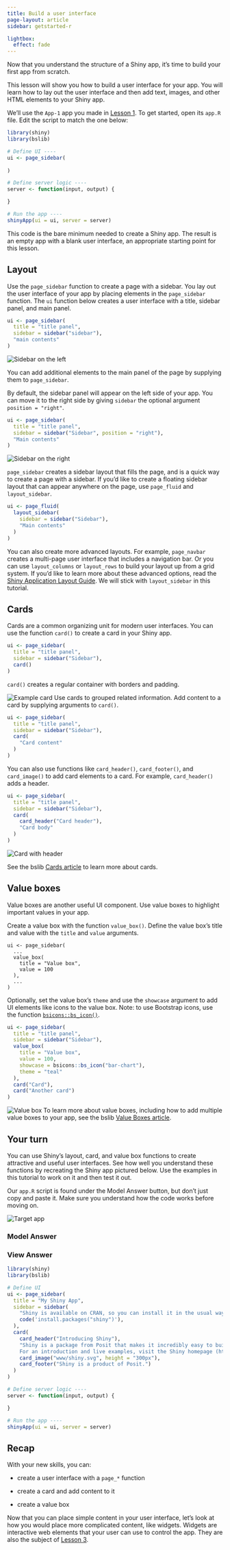 ```yaml
---
title: Build a user interface
page-layout: article
sidebar: getstarted-r

lightbox:
  effect: fade
---
```


Now that you understand the structure of a Shiny app, it's time to build your first app from scratch.

This lesson will show you how to build a user interface for your app. You will learn how to lay out the user interface and then add text, images, and other HTML elements to your Shiny app.

We'll use the `App-1` app you made in [Lesson 1](../lesson1/). To get started, open its `app.R` file. Edit the script to match the one below:

```r
library(shiny)
library(bslib)

# Define UI ----
ui <- page_sidebar(
 
)

# Define server logic ----
server <- function(input, output) {

}

# Run the app ----
shinyApp(ui = ui, server = server)
```

This code is the bare minimum needed to create a Shiny app. The result is an empty app with a blank user interface, an appropriate starting point for this lesson.


## Layout

Use the `page_sidebar` function to create a page with a sidebar. You lay out the user interface of your app by placing elements in the `page_sidebar` function. The `ui` function below creates a user interface with a title, sidebar panel, and main panel.

```r
ui <- page_sidebar(
  title = "title panel",
  sidebar = sidebar("sidebar"),
  "main contents"
)
```

:::{.border .my-5}
![](images/sidebar-layout1.png){title="Sidebar on the left" fig-alt="Sidebar on the left of the Shiny app" .lightbox }
:::

You can add additional elements to the main panel of the page by supplying them to `page_sidebar`.

By default, the sidebar panel will appear on the left side of your app. You can move it to the right side by giving `sidebar` the optional argument `position = "right"`.

```r
ui <- page_sidebar(
  title = "title panel",
  sidebar = sidebar("Sidebar", position = "right"),
  "Main contents"
)
```

:::{.border .my-5}
![](images/sidebar-layout2.png){title="Sidebar on the right" fig-alt="Sidebar on the right of the Shiny app" .lightbox }
:::

`page_sidebar` creates a sidebar layout that fills the page, and is a quick way to create a page with a sidebar. If you'd like to create a floating sidebar layout that can appear anywhere on the page, use `page_fluid` and `layout_sidebar`. 

```r
ui <- page_fluid(
  layout_sidebar(
    sidebar = sidebar("Sidebar"),
    "Main contents"
  )   
)
```


You can also create more advanced layouts. For example, `page_navbar` creates a multi-page user interface that includes a navigation bar. Or you can use `layout_columns` or `layout_rows` to build your layout up from a grid system. If you'd like to learn more about these advanced options, read the [Shiny Application Layout Guide](/articles/layout-guide.html). We will stick with `layout_sidebar` in this tutorial.

## Cards

Cards are a common organizing unit for modern user interfaces. You can use the function `card()` to create a card in your Shiny app. 

```r
ui <- page_sidebar(
  title = "title panel",
  sidebar = sidebar("Sidebar"),
  card()
)
```

`card()` creates a regular container with borders and padding.

![](images/card.png){title="Example card" fig-alt="Example card" .lightbox .border .my-5}
Use cards to grouped related information. Add content to a card by supplying arguments to `card()`.

```r
ui <- page_sidebar(
  title = "title panel",
  sidebar = sidebar("Sidebar"),
  card(
    "Card content"
  )
)
```

You can also use functions like `card_header()`, `card_footer()`, and `card_image()` to add card elements to a card. For example, `card_header()` adds a header.

```r
ui <- page_sidebar(
  title = "title panel",
  sidebar = sidebar("Sidebar"),
  card(
    card_header("Card header"),
    "Card body"
  )
)
```

![](images/card-header.png){title="Card with header" fig-alt="Shiny app with a card that includes a card header." .lightbox .border .my-5}

See the bslib [Cards article](https://rstudio.github.io/bslib/articles/cards/) to learn more about cards.

## Value boxes

Value boxes are another useful UI component. Use value boxes to highlight important values in your app.

Create a value box with the function `value_box()`. Define the value box's title and value with the `title` and `value` arguments. 

```
ui <- page_sidebar(
  ...
  value_box(
    title = "Value box",
    value = 100
  ),
  ...
)
```

Optionally, set the value box's `theme` and use the `showcase` argument to add UI elements like icons to the value box. Note: to use Bootstrap icons, use the function [`bsicons::bs_icon()`](https://rstudio.github.io/bsicons/reference/bs_icon.html).

```r
ui <- page_sidebar(
  title = "title panel",
  sidebar = sidebar("Sidebar"),
  value_box(
    title = "Value box",
    value = 100,
    showcase = bsicons::bs_icon("bar-chart"),
    theme = "teal"
  ),
  card("Card"),
  card("Another card")
)
```

![](images/value-box.png){title="Value box" fig-alt="Shiny app with a value box and two cards." .lightbox .border .my-5}
To learn more about value boxes, including how to add multiple value boxes to your app, see the bslib [Value Boxes article](https://rstudio.github.io/bslib/articles/value-boxes/index.html). 

## Your turn

You can use Shiny's layout, card, and value box functions to create attractive and useful user interfaces. See how well you understand these functions by recreating the Shiny app pictured below. Use the examples in this tutorial to work on it and then test it out.

Our `app.R` script is found under the Model Answer button, but don't just copy and paste it. Make sure you understand how the code works before moving on.

![](images/my-shiny-app.png){title="Target app" fig-alt="Example Shiny app" .lightbox .border .my-5}

### Model Answer

::: {.callout-note collapse="true"}
### View Answer

```r
library(shiny)
library(bslib)

# Define UI
ui <- page_sidebar(
  title = "My Shiny App",
  sidebar = sidebar(
    "Shiny is available on CRAN, so you can install it in the usual way from your R console:",
    code('install.packages("shiny")'),
  ),
  card(
    card_header("Introducing Shiny"),
    "Shiny is a package from Posit that makes it incredibly easy to build interactive web applications with R.
    For an introduction and live examples, visit the Shiny homepage (https://shiny.posit.co).",
    card_image("www/shiny.svg", height = "300px"),
    card_footer("Shiny is a product of Posit.")
  )
)

# Define server logic ----
server <- function(input, output) {

}

# Run the app ----
shinyApp(ui = ui, server = server)
```

:::


## Recap

With your new skills, you can:

* create a user interface with a `page_*` function

* create a card and add content to it

* create a value box

Now that you can place simple content in your user interface, let's look at how you would place more complicated content, like widgets. Widgets are interactive web elements that your user can use to control the app. They are also the subject of [Lesson 3](../lesson3/).
